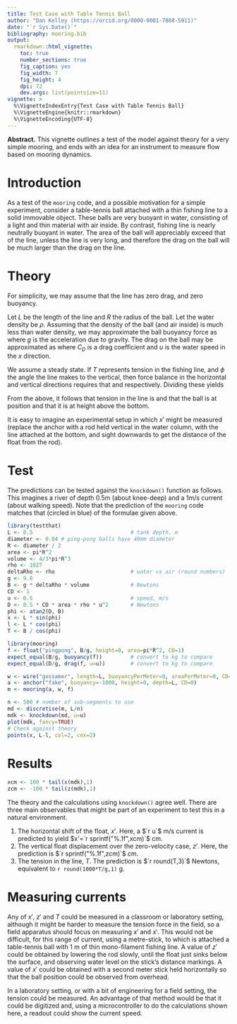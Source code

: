 ```yaml
---
title: Test Case with Table Tennis Ball
author: "Dan Kelley (https://orcid.org/0000-0001-7808-5911)"
date: "`r Sys.Date()`"
bibliography: mooring.bib
output:
  rmarkdown::html_vignette:
    toc: true
    number_sections: true
    fig_caption: yes
    fig_width: 7
    fig_height: 4
    dpi: 72
    dev.args: list(pointsize=11)
vignette: >
  %\VignetteIndexEntry{Test Case with Table Tennis Ball}
  %\VignetteEngine{knitr::rmarkdown}
  %\VignetteEncoding{UTF-8}
---
```


**Abstract.** This vignette outlines a test of the model against theory for a
very simple mooring, and ends with an idea for an instrument to measure flow
based on mooring dynamics.

# Introduction

As a test of the `mooring` code, and a possible motivation for a simple
experiment, consider a table-tennis ball attached with a thin fishing line to a
solid immovable object. These balls are very buoyant in water, consisting of a
light and thin material with air inside. By contrast, fishing line is nearly
neutrally buoyant in water.  The area of the ball will appreciably exceed that
of the line, unless the line is very long, and therefore the drag on the ball
will be much larger than the drag on the line.

# Theory

For simplicity, we may assume that the line has zero drag, and zero buoyancy.

Let $L$ be the length of the line and $R$ the radius of the ball. Let the water
density be $\rho$.  Assuming that the density of the ball (and air inside) is
much less than water density, we may approximate the ball buoyancy force as
\begin{equation}
B = \frac{4}{3}\pi \rho g R^3
\end{equation}
where $g$ is the acceleration due to gravity.  The drag on the ball may be
approximated as
\begin{equation}
D = \frac{1}{2} C_D \rho \pi R^2 u^2
\end{equation}
where $C_D$ is a drag coefficient and $u$ is the water speed in the $x$ direction.

We assume a steady state. If $T$ represents tension in the fishing line, and
$\phi$ the angle the line makes to the vertical, then force balance in the
horizontal and vertical directions requires that
\begin{equation}
T\sin\phi = D
\end{equation}
and
\begin{equation}
T\cos\phi = B
\end{equation}
respectively.  Dividing these yields
\begin{equation}
\phi = \tan^{-1}\frac{D}{B}
\end{equation}

From the above, it follows that tension in the line is
\begin{equation}
T = \frac{B}{\cos\phi}
\end{equation}
and that the ball is at position
\begin{equation}
x' = L\sin\phi
\end{equation}
and that it is at height
\begin{equation}
z' = L - L\cos\phi
\end{equation}
above the bottom.

It is easy to imagine an experimental setup in which $x'$ might be measured
(replace the anchor with a rod held vertical in the water column, with the line
attached at the bottom, and sight downwards to get the distance of the float
from the rod).

# Test

The predictions can be tested against the `knockdown()` function as follows.
This imagines a river of depth 0.5m (about knee-deep) and a 1m/s current (about
walking speed).  Note that the prediction of the `mooring` code matches
that (circled in blue) of the formulae given above.

```r
library(testthat)
L <- 0.5                               # tank depth, m
diameter <- 0.04 # ping-pong balls have 40mm diameter
R <- diameter / 2
area <- pi*R^2
volume <- 4/3*pi*R^3
rho <- 1027
deltaRho <- rho                        # water vs air (round numbers)
g <- 9.8
B <- g * deltaRho * volume             # Newtons
CD <- 1
u <- 0.5                               # speed, m/s
D <- 0.5 * CD * area * rho * u^2       # Newtons
phi <- atan2(D, B)
x <- L * sin(phi)
l <- L * cos(phi)
T <- B / cos(phi)

library(mooring)
f <- float("pingpong", B/g, height=0, area=pi*R^2, CD=1)
expect_equal(B/g, buoyancy(f))         # convert to kg to compare
expect_equal(D/g, drag(f, u=u))        # convert to kg to compare

w <- wire("gossamer", length=L, buoyancyPerMeter=0, areaPerMeter=0, CD=0)
a <- anchor("fake", buoyancy=-1000, height=0, depth=L, CD=0)
m <- mooring(a, w, f)

n <- 500 # number of sub-segments to use
md <- discretise(m, L/n)
mdk <- knockdown(md, u=u)
plot(mdk, fancy=TRUE)
# Check against theory
points(x, L-l, col=2, cex=2)
```

# Results

```r
xcm <- 100 * tail(x(mdk),1)
zcm <- -100 * tail(z(mdk),1)
```

The theory and the calculations using `knockdown()` agree well.  There are
three main observables that might be part of an experiment to test this in a
natural environment.

1. The horizontal shift of the float, $x'$.  Here, a $`r u`$ m/s current is
   predicted to yield $x'=`r sprintf("%.1f",xcm)`$ cm.
2. The vertical float displacement over the zero-velocity case, $z'$. Here, the
   prediction is $`r sprintf("%.1f",zcm)`$ cm.
3. The tension in the line, $T$.  The prediction is $`r round(T,3)`$ Newtons,
   equivalent to `r round(1000*T/g,1)` g.

# Measuring currents

Any of $x'$, $z'$ and $T$ could be measured in a classroom or laboratory
setting, although it might be harder to measure the tension force in the field,
so a field apparatus should focus on measuring $x'$ and $x'$.  This would not
be difficult, for this range of current, using a metre-stick, to which is
attached a table-tennis ball with 1 m of thin mono-filament fishing line.  A
value of $z'$ could be obtained by lowering the rod slowly, until the float
just sinks below the surface, and observing water level on the stick's distance
markings.  A value of $x'$ could be obtained with a second meter stick held
horizontally so that the ball position could be observed from overhead.

In a laboratory setting, or with a bit of engineering for a field setting, the
tension could be measured.  An advantage of that method would be that it could
be digitized and, using a microcontroller to do the calculations shown here, a
readout could show the current speed.



